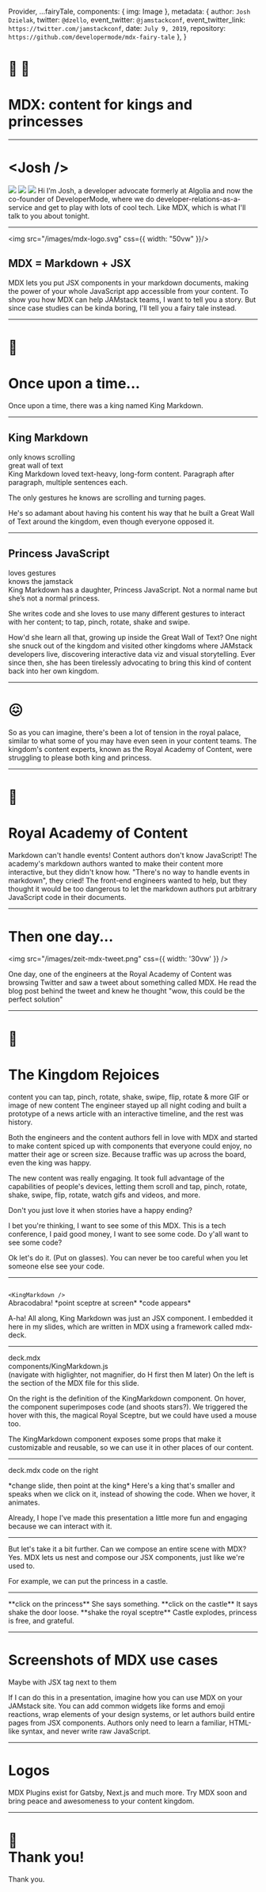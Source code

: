 

  Provider,
  ...fairyTale,
  components: {
    img: Image
  },
  metadata: {
    author: `Josh Dzielak`,
    twitter: `@dzello`,
    event_twitter: `@jamstackconf`,
    event_twitter_link: `https://twitter.com/jamstackconf`,
    date: `July 9, 2019`,
    repository: `https://github.com/developermode/mdx-fairy-tale`
  },
}

<Head>
  <title>MDX: content for kings and princesses</title>
  <meta name='twitter:card' content='summary_large_image' />
  <meta name='twitter:site' content='@dzello' />
  <meta name='twitter:title' content='MDX: content for kings and princesses' />
  <meta name='twitter:description' content='' />
  <meta name='twitter:image' content='https://mdx-fairy-tale.developermode.com/images/mdx-fairy-tale-title-slide.png' />
  <meta property="og:title" content='MDX: content for kings and princesses' />
  <meta property="og:type" content="website" />
  <meta property="og:url" content='https://mdx-fairy-tale.developermode.com/' />
  <meta property="og:image" content='https://mdx-fairy-tale.developermode.com/images/mdx-fairy-tale-title-slide.png' />
  <meta property="og:description" content='' />
  <link rel='shortcut icon' type='image/png' href='/images/favicon.ico'/>
</Head>

# 👑 👸

# MDX: content for kings and princesses

---

<JSplit>
<h1>&lt;Josh /&gt;</h1>

<AppearOnly>
<Image src="/images/josh-dzielak-profile-2019.jpg" css={{ borderRadius: '50px' }} />
<Image src="/images/algolia-logo.png" />
<Image src="/images/developermode-logo-black.png" />
</AppearOnly>

</JSplit>

<Notes>
Hi I’m Josh, a developer advocate formerly at Algolia and now the co-founder of DeveloperMode, where we do developer-relations-as-a-service and get to play with lots of cool tech. Like MDX, which is what I'll talk to you about tonight.
</Notes>

---

<img src="/images/mdx-logo.svg" css={{ width: "50vw" }}/>

## MDX = Markdown + JSX

<Notes>
MDX lets you put JSX components in your markdown documents, making the power of your whole JavaScript app accessible from your content. To show you how MDX can help JAMstack teams, I want to tell you a story. But since case studies can be kinda boring, I'll tell you a fairy tale instead. 
</Notes>

---

# 📜

# Once upon a time...

<Notes>
Once upon a time, there was a king named King Markdown.
</Notes>

---

<div><KingMarkdown /></div>

## King Markdown

<Appear>
<div>only knows scrolling</div>
<div>great wall of text</div>
</Appear>

<Notes>
King Markdown loved text-heavy, long-form content. Paragraph after paragraph, multiple sentences each.

The only gestures he knows are scrolling and turning pages.

He's so adamant about having his content his way that he built a Great Wall of Text around the kingdom, even though everyone opposed it.
</Notes>

---

<div><PrincessJavaScript /></div>

## Princess JavaScript

<Appear>
<div>loves gestures</div>
<div>knows the jamstack</div>
</Appear>

<Notes>
King Markdown has a daughter, Princess JavaScript. Not a normal name but she’s not a normal princess.

She writes code and she loves to use many different gestures to interact with her content; to tap, pinch, rotate, shake and swipe.

How'd she learn all that, growing up inside the Great Wall of Text? One night she snuck out of the kingdom and visited other kingdoms where JAMstack developers live, discovering interactive data viz and visual storytelling. Ever since then, she has been tirelessly advocating to bring this kind of content back into her own kingdom.
</Notes>

---

<JHorizontal>
<PrincessJavaScript />
<h1>😖</h1>
<KingMarkdown />
</JHorizontal>

<Notes>
So as you can imagine, there's been a lot of tension in the royal palace, similar to what some of you may have even seen in your content teams. The kingdom's content experts, known as the Royal Academy of Content, were struggling to please both king and princess.
</Notes>

---

# 📯

# Royal Academy of Content

<Flex>
<Box width={1/3}>
Markdown can't handle events!
</Box>
<Box width={1/3}>
Content authors don't know JavaScript!
</Box>
</Flex>

<Notes>
The academy's markdown authors wanted to make their content more interactive, but they didn't know how. "There's no way to handle events in markdown", they cried! The front-end engineers wanted to help, but they thought it would be too dangerous to let the markdown authors put arbitrary JavaScript code in their documents.
</Notes>

---

# Then one day...

<img src="/images/zeit-mdx-tweet.png" css={{ width: '30vw' }} />

<Notes>
One day, one of the engineers at the Royal Academy of Content was browsing Twitter and saw a tweet about something called MDX. He read the blog post behind the tweet and knew he thought "wow, this could be the perfect solution"
</Notes>

---

# 🎉

# The Kingdom Rejoices

<Flex>
<Box width={1/3}>
content you can tap, pinch, rotate, shake, swipe, flip, rotate & more
</Box>
<Box width={1/3}>
GIF or image of new content
</Box>
</Flex>

<Notes>
The engineer stayed up all night coding and built a prototype of a news article with an interactive timeline, and the rest was history.

Both the engineers and the content authors fell in love with MDX and started to make content spiced up with components that everyone could enjoy, no matter their age or screen size. Because traffic was up across the board, even the king was happy.

The new content was really engaging. It took full advantage of the capabilities of people's devices, letting them scroll and tap, pinch, rotate, shake, swipe, flip, rotate, watch gifs and videos, and more.

Don't you just love it when stories have a happy ending?

I bet you're thinking, I want to see some of this MDX. This is a tech conference, I paid good money, I want to see some code. Do y'all want to see some code?

Ok let's do it. (Put on glasses). You can never be too careful when you let someone else see your code.
</Notes>

---

<JHorizontal>
<div style={{ display: 'flex', flexDirection: 'column', alignItems: 'center' }}>
<KingMarkdown />
<code>
&lt;KingMarkdown /&gt;
</code>
</div>
<div>
<Box css={{ }}>
</Box>
</div>
</JHorizontal>

<Notes>
Abracodabra!
*point sceptre at screen*
*code appears*

A-ha! All along, King Markdown was just an JSX component. I embedded it here in my slides, which are written in MDX using a framework called mdx-deck. 
</Notes>

---

<JHorizontal>
<div>
deck.mdx
</div>
<div>
components/KingMarkdown.js
</div>
</JHorizontal>

<Notes>
(navigate with higlighter, not magnifier, do H first then M later)
On the left is the section of the MDX file for this slide.

On the right is the definition of the KingMarkdown component. On hover, the component superimposes code (and shoots stars?). We triggered the hover with this, the magical Royal Sceptre, but we could have used a mouse too.

The KingMarkdown component exposes some props that make it customizable and reusable, so we can use it in other places of our content.
</Notes>

---

<KingMarkdown size="small" action="speak" />

deck.mdx code on the right

<Notes>
*change slide, then point at the king*
Here's a king that's smaller and speaks when we click on it, instead of showing the code. When we hover, it animates.

Already, I hope I've made this presentation a little more fun and engaging because we can interact with it.
</Notes>

---

<KingMarkdown size="small" />
<PrincessJavaScript size="small" />

<Notes>
But let's take it a bit further. Can we compose an entire scene with MDX? Yes. MDX lets us nest and compose our JSX components, just like we're used to.

For example, we can put the princess in a castle.
</Notes>

---

<PrincessJavaScript size="small" />

<Notes>
**click on the princess**
She says something.
**click on the castle**
It says shake the door loose.
**shake the royal sceptre**
Castle explodes, princess is free, and grateful.
</Notes>

---

# Screenshots of MDX use cases

Maybe with JSX tag next to them

<Notes>
If I can do this in a presentation, imagine how you can use MDX on your JAMstack site. You can add common widgets like forms and emoji reactions, wrap elements of your design systems, or let authors build entire pages from JSX components. Authors only need to learn a familiar, HTML-like syntax, and never write raw JavaScript.
</Notes>

---

# Logos

<Notes>
MDX Plugins exist for Gatsby, Next.js and much more. Try MDX soon and bring peace and awesomeness to your content kingdom.
</Notes>

---

# 🙏<br/> Thank you!

<Notes>
Thank you.
</Notes>